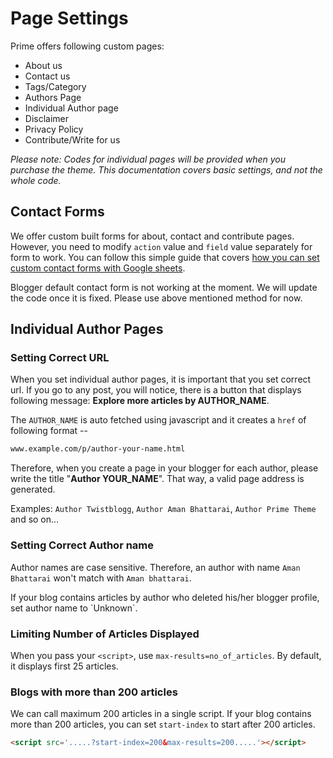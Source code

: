 
# Page Settings

Prime offers following custom pages:

- About us
- Contact us
- Tags/Category
- Authors Page 
- Individual Author page 
- Disclaimer
- Privacy Policy
- Contribute/Write for us 

*Please note: Codes for individual pages will be provided when you purchase the theme. This documentation covers basic settings, and not the whole code.*


## Contact Forms

We offer custom built forms for about, contact and contribute pages. However, you need to modify `action` value and `field` value separately for form to work. You can follow this simple guide that covers [how you can set custom contact forms with Google sheets](https://www.twistblogg.com/2022/09/fix-blogger-contact-form-not-sending.html).

 
<Callout type="info" emoji="ℹ️">
  Blogger default contact form is not working at the moment. We will update the code once it is fixed. Please use above mentioned method for now.
</Callout>

## Individual Author Pages 

<Steps>

### Setting Correct URL

When you set individual author pages, it is important that you set correct url. If you go to any post, you will notice, there is a button that displays following message: **Explore more articles by AUTHOR_NAME**. 

The `AUTHOR_NAME` is auto fetched using javascript and it creates a `href` of following format --

```html
www.example.com/p/author-your-name.html
```

Therefore, when you create a page in your blogger for each author, please write the title "**Author YOUR_NAME**". That way, a valid page address is generated. 

Examples: `Author Twistblogg`, `Author Aman Bhattarai`, `Author Prime Theme` and so on...

### Setting Correct Author name

Author names are case sensitive. Therefore, an author with name `Aman Bhattarai` won't match with `Aman bhattarai`.

<Callout type="warning" emoji="⚠️">
  If your blog contains articles by author who deleted his/her blogger profile, set author name to `Unknown`.
</Callout>

### Limiting Number of Articles Displayed

When you pass your `<script>`, use `max-results=no_of_articles`. By default, it displays first 25 articles.

### Blogs with more than 200 articles

We can call maximum 200 articles in a single script. If your blog contains more than 200 articles, you can set `start-index` to start after 200 articles.

```html
<script src='.....?start-index=200&max-results=200.....'></script>
```

</Steps>
